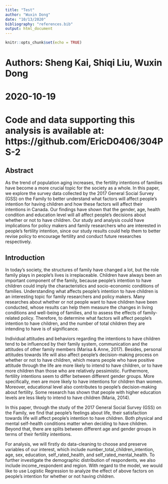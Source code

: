 ```yaml
---
title: "Test"
author: "Wuxin Dong"
date: "10/13/2020"
bibliography: "references.bib"
output: html_document
---
```


```r
knitr::opts_chunk$set(echo = TRUE)
```

# Authors: Sheng Kai, Shiqi Liu, Wuxin Dong 
# 2020-10-19
# Code and data supporting this analysis is available at: https://github.com/EricD0406/304PS-2


## Abstract

As the trend of population aging increases, the fertility intentions of families have become a more crucial topic for the society as a whole. In this paper, we explore the survey data collected by the 2017 General Social Survey (GSS) on the Family to better understand what factors will affect people's intention for having children and how these factors will affect their intentions in Canada. Our findings have shown that the gender, age, health condition and education level will all affect people's decisions about whether or not to have children. Our study and analysis could have implications for policy makers and family researchers who are interested in people's fertility intention, since our study results could help them to better revise policy to encourage fertility and conduct future researches respectively.

## Introduction

In today's society, the structures of family have changed a lot, but the role family plays in people's lives is irreplaceable. Children have always been an important component of the family, because people's intention to have children could imply the characteristics and socio-economic conditions of families. Understanding what affects people's intention to have children is an interesting topic for family researchers and policy makers. Many researches about whether or not people want to have children have been conducted, whose results can help them measure the changes in living conditions and well-being of families, and to assess the effects of family-related policy. Therefore, to determine what factors will affect people's intention to have children, and the number of total children they are intending to have is of significance.

Individual attitudes and behaviors regarding the intentions to have children tend to be influenced by their family system, communication and the attitudes of other family members (Marisa & Anne, 2017). Besides, personal attitudes towards life will also affect people's decision-making process on whether or not to have children, which means people who have positive attitude through the life are more likely to intend to have children, or to have more children than those who are relatively pessimistic. Furthermore, fertility intentions seem to differ between different gender groups. More specifically, men are more likely to have intentions for children than women. Moreover, educational level also contributes to people's decision-making about fertility. Some research has shown that people with higher education levels are less likely to intend to have children (Maria, 2014).

In this paper, through the study of the 2017 General Social Survey (GSS) on the Family, we find that people's feelings about life, their satisfaction towards life will affect people's intention to have children. Both physical and mental self-health conditions matter when deciding to have children. Beyond that, there are splits between different age and gender groups in terms of their fertility intentions.

For analysis, we will firstly do data-cleaning to choose and preserve variables of our interest, which include number_total_children_intention, age, sex, education, self_rated_health, and self_rated_mental_health. To further investigate the demographic distribution of respondents, we also include income_respondent and region. With regard to the model, we would like to use Logistic Regression to analyze the effect of above factors on people's intention for whether or not having children.



